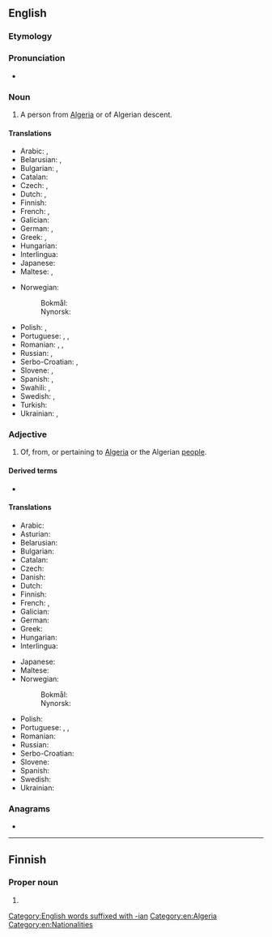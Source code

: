 {{also|algerian}}
==English==

===Etymology===
{{suffix|en|Algeria|an}}

===Pronunciation===
* {{IPA|/ælˈdʒɪɹi.ən/|lang=en}}

===Noun===
{{en-noun}}

# A person from [[Algeria]] or of Algerian descent.

====Translations====
{{trans-top|person from Algeria}}
* Arabic: {{t+|ar|جَزَائِرِيّ|m}}, {{t|ar|جَزَائِرِيَّة}}
* Belarusian: {{t|be|алжы́рац|m|sc=Cyrl}}, {{t|be|алжы́рка|f|sc=Cyrl}}
* Bulgarian: {{t|bg|алжирец|m}}, {{t|bg|алжирка|f}}
* Catalan: {{t|ca|algerià|m}}
* Czech: {{t+|cs|Alžířan|m}}, {{t+|cs|Alžířanka|f}}
* Dutch: {{t+|nl|Algerijn|m}}, {{t+|nl|Algerijnse|f}}
* Finnish: {{t+|fi|algerialainen}}
* French: {{t+|fr|Algérien|m}}, {{t+|fr|Algérienne|f}}
* Galician: {{t|gl|alxeriano|m}}
* German: {{t+|de|Algerier|m}}, {{t+|de|Algerierin|f}}
* Greek: {{t+|el|Αλγερινός|m}}, {{t+|el|Αλγερινή|f}}
* Hungarian: {{t+|hu|algériai}}
* Interlingua: {{t|ia|algeriano}}
* Japanese: {{t|ja|アルジェリア人|tr=arujeriajin}}
* Maltese: {{t|mt|Alġerjan|m}}, {{t|mt|Alġerjana|f}}
{{trans-mid}}
* Norwegian:
*: Bokmål: {{t+|no|algerier|m}}
*: Nynorsk: {{t+|nn|algeriar|m}}
* Polish: {{t+|pl|Algierczyk|m-pr}}, {{t+|pl|Algierka|f}}
* Portuguese: {{t+|pt|argeliano|m}}, {{t+|pt|argelino|m}}, {{t|pt|algeriano|m}}
* Romanian: {{t+|ro|algerian|m}}, {{t|ro|algeriancă|f}}, {{t+|ro|algeriană|f}}
* Russian: {{t+|ru|алжи́рец|m}}, {{t+|ru|алжи́рка|f}}
* Serbo-Croatian: {{t+|sh|Alžírac|m}}, {{t|sh|Àlžīrka|f}}
* Slovene: {{t|sl|Alžirec|m}}, {{t|sl|Alžirka|f}}
* Spanish: {{t+|es|argelino|m}}, {{t+|es|argelina|f}}
* Swahili: {{t|sw|Kialjeria}}, {{t|sw|Kialjeri}}
* Swedish: {{t+|sv|algerier|m}}, {{t+|sv|algeriska|f}}
* Turkish: {{t+|tr|Cezayirli}}
* Ukrainian: {{t+|uk|алжи́рець|m|sc=Cyrl}}, {{t|uk|алжи́рка|f|sc=Cyrl}}
{{trans-bottom}}

===Adjective===
{{en-adj}}

# Of, from, or pertaining to [[Algeria]] or the Algerian [[people]].

====Derived terms====
* {{l|en|Algerianness}}

====Translations====
{{trans-top|of Algeria or its people}}
* Arabic: {{t+|ar|جَزَائِرِيّ}}
* Asturian: {{t+|ast|arxelín}}
* Belarusian: {{t|be|алжы́рскі|m|sc=Cyrl}}
* Bulgarian: {{t|bg|алжирски}}
* Catalan: {{t|ca|algerià}}
* Czech: {{t+|cs|alžírský|m}}
* Danish: {{t|da|algerisk}}
* Dutch: {{t+|nl|Algerijns}}
* Finnish: {{t+|fi|algerialainen}}
* French: {{t+|fr|algérien|m}}, {{t+|fr|algérienne|f}}
* Galician: {{t|gl|alxeriano}}
* German: {{t+|de|algerisch}}
* Greek: {{t+|el|αλγερινός}}
* Hungarian: {{t+|hu|algériai}}
* Interlingua: {{t|ia|algerian}}
{{trans-mid}}
* Japanese: {{t+|ja|アルジェリア|alt=アルジェリアの|tr=Arujeria no}}
* Maltese: {{t|mt|Alġerjani|p}}
* Norwegian:
*: Bokmål: {{t+|nb|algerisk}}
*: Nynorsk: {{t+|nn|algerisk}}
* Polish: {{t+|pl|algierski}}
* Portuguese: {{t+|pt|argeliano}}, {{t+|pt|argelino}}, {{t|pt|algeriano}}
* Romanian: {{t+|ro|algerian}}
* Russian: {{t+|ru|алжи́рский}}
* Serbo-Croatian: {{t+|sh|àlžīrskī}}
* Slovene: {{t+|sl|alžirski}}
* Spanish: {{t+|es|argelino}}
* Swedish: {{t+|sv|algerisk}}
* Ukrainian: {{t+|uk|алжи́рський|m|sc=Cyrl}}
{{trans-bottom}}

===Anagrams===
* {{anagrams|en|Elgarian|geranial|regalian}}

[[Category:English words suffixed with -ian]]
[[Category:en:Algeria]]
[[Category:en:Nationalities]]

----

==Finnish==

===Proper noun===
{{head|fi|proper noun form}}

# {{fi-form of|case=genitive|pl=singular|Algeria}}